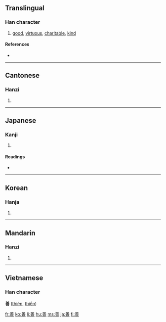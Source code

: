 {{also|譱}}
==Translingual==

===Han character===
{{Han char|rn=30|rad=口|as=09|sn=12|four=8060<sub>5</sub>|canj=廿土廿口 (TGTR), 廿廿口 (TTR)}}

# [[good]], [[virtuous]], [[charitable]], [[kind]]

====References====
* {{Han ref|kx=0197.180|dkj=03904|dj=0418.380|hdz=10660.020|uh=5584|ud=21892|bh=B5BD|bd=46525}}

----

==Cantonese==

===Hanzi===
{{yue-hanzi|jyut=|y=sin6}}

# {{defn|Cantonese}}

----

==Japanese==

===Kanji===
{{ja-kanji|grade=6|rs=口09}}

# {{defn|Japanese}}

====Readings====
* {{ja-readings|on=[[ぜん]] (zen)|kun=[[よい]] (yoi)}}

----

==Korean==

===Hanja===
{{ko-hanja|hangeul=선|rv=seon|mr=sŏn}}

# {{defn|Korean}}

----

==Mandarin==

===Hanzi===
{{cmn-hanzi|pin=[[shàn]] ([[shan4]])|wg=shan<sup>4</sup>}}

# {{defn|Mandarin}}

----

==Vietnamese==
===Han character===
'''善''' ([[thiện]], [[thiến]])

[[fr:善]]
[[ko:善]]
[[li:善]]
[[hu:善]]
[[ms:善]]
[[ja:善]]
[[fi:善]]